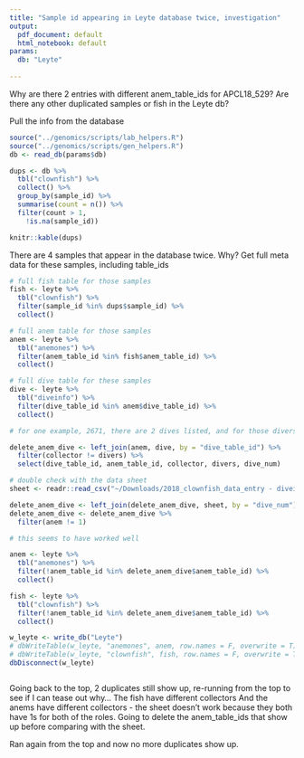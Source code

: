 ```yaml
---
title: "Sample id appearing in Leyte database twice, investigation"
output:
  pdf_document: default
  html_notebook: default
params: 
  db: "Leyte"
  
---
```


Why are there 2 entries with different anem_table_ids for APCL18_529?  Are there any other duplicated samples or fish in the Leyte db?

Pull the info from the database
```r
source("../genomics/scripts/lab_helpers.R")
source("../genomics/scripts/gen_helpers.R")
db <- read_db(params$db)

dups <- db %>% 
  tbl("clownfish") %>% 
  collect() %>% 
  group_by(sample_id) %>% 
  summarise(count = n()) %>% 
  filter(count > 1, 
    !is.na(sample_id))

knitr::kable(dups)
```
There are 4 samples that appear in the database twice.  Why?  Get full meta data for these samples, including table_ids
```r

# full fish table for those samples
fish <- leyte %>% 
  tbl("clownfish") %>% 
  filter(sample_id %in% dups$sample_id) %>% 
  collect()

# full anem table for those samples
anem <- leyte %>% 
  tbl("anemones") %>% 
  filter(anem_table_id %in% fish$anem_table_id) %>% 
  collect()

# full dive table for these samples
dive <- leyte %>% 
  tbl("diveinfo") %>% 
  filter(dive_table_id %in% anem$dive_table_id) %>% 
  collect()

# for one example, 2671, there are 2 dives listed, and for those divers, one is MRS and one is JJO but only MRS is listed as anem collector, so 

delete_anem_dive <- left_join(anem, dive, by = "dive_table_id") %>% 
  filter(collector != divers) %>% 
  select(dive_table_id, anem_table_id, collector, divers, dive_num)

# double check with the data sheet
sheet <- readr::read_csv("~/Downloads/2018_clownfish_data_entry - diveinfo.csv")

delete_anem_dive <- left_join(delete_anem_dive, sheet, by = "dive_num") 
delete_anem_dive <- delete_anem_dive %>% 
  filter(anem != 1)

# this seems to have worked well

anem <- leyte %>% 
  tbl("anemones") %>% 
  filter(!anem_table_id %in% delete_anem_dive$anem_table_id) %>% 
  collect()

fish <- leyte %>% 
  tbl("clownfish") %>% 
  filter(!anem_table_id %in% delete_anem_dive$anem_table_id) %>% 
  collect()

w_leyte <- write_db("Leyte")
# dbWriteTable(w_leyte, "anemones", anem, row.names = F, overwrite = T)
# dbWriteTable(w_leyte, "clownfish", fish, row.names = F, overwrite = T)
dbDisconnect(w_leyte)



```

Going back to the top, 2 duplicates still show up, re-running from the top to see if I can tease out why...
The fish have different collectors
And the anems have different collectors - the sheet doesn't work because they both have 1s for both of the roles.  Going to delete the anem_table_ids that show up before comparing with the sheet.

Ran again from the top and now no more duplicates show up.
